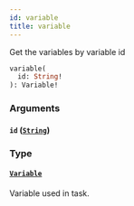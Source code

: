 ```yaml
---
id: variable
title: variable
---
```


Get the variables by variable id

```graphql
variable(
  id: String!
): Variable!

```

### Arguments

#### `id` ([`String`](../scalars/string.mdx))

### Type

#### [`Variable`](../objects/variable.mdx)

Variable used in task.
